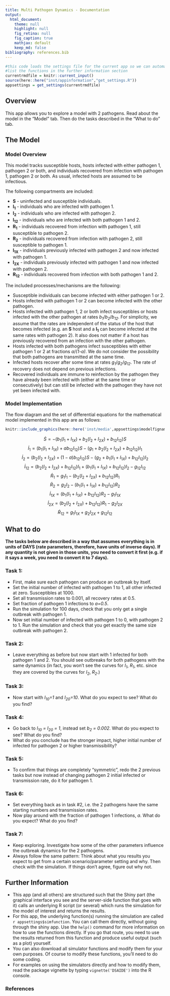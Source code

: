 ```yaml
---
title: Multi Pathogen Dynamics - Documentation
output:
  html_document:
    theme: null
    highlight: null
    fig_retina: null
    fig_caption: true
    mathjax: default 
    keep_md: false
bibliography: references.bib
---
```




```r
#this code loads the settings file for the current app so we can automatically 
#list the functions in the further information section
currentrmdfile = knitr::current_input() 
source(here::here("inst/appinformation","get_settings.R"))
appsettings = get_settings(currentrmdfile)

```


## Overview {#shinytab1}
This app allows you to explore a model with 2 pathogens. Read about the model in the "Model" tab. Then do the tasks described in the "What to do" tab.

## The Model {#shinytab2}

### Model Overview

This model tracks susceptible hosts, hosts infected with either pathogen 1, pathogen 2 or both, and individuals recovered from infection with pathogen 1, pathogen 2 or both. As usual, infected hosts are assumed to be infectious.

The following compartments are included:  

* **S** - uninfected and susceptible individuals.
* **I~1~** - individuals who are infected with pathogen 1.
* **I~2~** - individuals who are infected with pathogen 2.
* **I~12~** - individuals who are infected with both pathogen 1 and 2.
* **R~1~** - individuals recovered from infection with pathogen 1, still susceptible to pathogen 2.
* **R~2~** - individuals recovered from infection with pathogen 2, still susceptible to pathogen 1.
* **I~1X~** - individuals previously infected with pathogen 2 and now infected with pathogen 1.
* **I~2X~** - individuals previously infected with pathogen 1 and now infected with pathogen 2.
* **R~12~** - individuals recovered from infection with both pathogen 1 and 2.


The included processes/mechanisms are the following:

* Susceptible individuals can become infected with either pathogen 1 or 2.  
* Hosts infected with pathogen 1 or 2 can become infected with the other pathogen.
* Hosts infected with pathogen 1, 2 or both infect susceptibles or hosts infected with the other pathogen at rates _b~1~_/_b~2~_/_b~12~_. For simplicity, we assume that the rates are independent of the status of the host that becomes infected (e.g. an **S** host and a **I~1~** can become infected at the same rates with pathogen 2). It also does not matter if a host has previously recovered from an infection with the other pathogen.
* Hosts infected with both pathogens infect susceptibles with either pathogen 1 or 2 at fractions _a_/_(1-a)_. We do not consider the possibility that both pathogens are transmitted at the same time.
* Infected hosts recover after some time at rates _g~1~_/_g~2~_/_g~12~_. The rate of recovery does not depend on previous infections.
* Recovered individuals are immune to reinfection by the pathogen they have already been infected with (either at the same time or consecutively) but can still be infected with the pathogen they have not yet been infected with. 


### Model Implementation
The flow diagram and the set of differential equations for the mathematical model implemented in this app are as follows:

```r
knitr::include_graphics(here::here('inst/media',appsettings$modelfigname))
```



$$\dot S =  -  (b_{1} (I_1+I_{1X}) + b_{2} (I_2+I_{2X}) + b_{12}I_{12}) S  $$ 
$$\dot I_1 =   (b_{1} (I_1+I_{1X}) + ab_{12} I_{12})S - (g_1  + b_{2} (I_2+I_{2X})  + b_{12}  I_{12}) I_1$$ 
$$\dot I_2 =   (b_{2} (I_2+I_{2X}) +  (1-a) b_{12} I_{12})S - (g_2 + b_{1}(I_1 + I_{1X}) + b_{12} I_{12}) I_2$$ 
$$\dot I_{12} = (b_{2} (I_2+I_{2X})  + b_{12}  I_{12}) I_1 + (b_{1}(I_1 + I_{1X}) + b_{12} I_{12}) I_2  - g_{12} I_{12}$$ 
$$\dot R_1 = g_1 I_1 - (b_2 (I_2 + I_{2X}) + b_{12}  I_{12}) R_1$$
$$\dot R_2 = g_2 I_2 - (b_1 (I_1 + I_{1X}) + b_{12}  I_{12}) R_2$$
$$\dot I_{1X} = (b_1 (I_1 + I_{1X}) + b_{12}  I_{12}) R_2 - g_{1} I_{1X}$$
$$\dot I_{2X} = (b_2 (I_2 + I_{2X}) + b_{12}  I_{12}) R_1 - g_{2} I_{2X}$$
$$\dot R_{12} = g_{1} I_{1X} + g_{2} I_{2X} + g_{12} I_{12} $$




## What to do {#shinytab3}
**The tasks below are described in a way that assumes everything is in units of DAYS (rate parameters, therefore, have units of inverse days). If any quantity is not given in those units, you need to convert it first (e.g. if it says a week, you need to convert it to 7 days).**

### Task 1: 
* First, make sure each pathogen can produce an outbreak by itself.
* Set the initial number of infected with pathogen 1 to 1, all other infected at zero. Susceptibles at 1000.
* Set all transmission rates to 0.001, all recovery rates at 0.5.
* Set fraction of pathogen 1 infections to _a=0.5_.
* Run the simulation for 100 days, check that you only get a single outbreak with pathogen 1.
* Now set initial number of infected with pathogen 1 to 0, with pathogen 2 to 1. Run the simulation and check that you get exactly the same size outbreak with pathogen 2.

### Task 2: 
* Leave everything as before but now start with 1 infected for both pathogen 1 and 2. You should see outbreaks for both pathogens with the same dynamics (in fact, you won't see the curves for _I~1~_, _R~1~_, etc. since they are covered by the curves for _I~2~_, _R~2~_.)

### Task 3: 
* Now start with _I~10~=1_ and _I~20~=10_. What do you expect to see? What do you find?

### Task 4: 
* Go back to _I~10~ = I~20~ = 1_, instead set _b~2~ = 0.002_. What do you expect to see? What do you find?
* What do you conclude has the stronger impact, higher initial number of infected for pathogen 2 or higher transmissibility?

### Task 5: 
* To confirm that things are completely "symmetric", redo the 2 previous tasks but now instead of changing pathogen 2 initial infected or transmission rate, do it for pathogen 1.

### Task 6:
* Set everything back as in task #2, i.e. the 2 pathogens have the same starting numbers and transmission rates.
* Now play around with the fraction of pathogen 1 infections, _a_. What do you expect? What do you find?

### Task 7:
* Keep exploring. Investigate how some of the other parameters influence the outbreak dynamics for the 2 pathogens.
* Always follow the same pattern: Think about what you results you expect to get from a certain scenario/parameter setting and why. Then check with the simulation. If things don't agree, figure out why not. 



## Further Information {#shinytab4}

* This app (and all others) are structured such that the Shiny part (the graphical interface you see and the server-side function that goes with it) calls an underlying R script (or several) which runs the simulation for the model of interest and returns the results.
* For this app, the underlying function(s) running the simulation are called ``r appsettings$simfunction``. You can call them directly, without going through the shiny app. Use the `help()` command for more information on how to use the functions directly. If you go that route, you need to use the results returned from this function and produce useful output (such as a plot) yourself. 
* You can also download all simulator functions and modify them for your own purposes.  Of course to modify these functions, you'll need to do some coding.
* For examples on using the simulators directly and how to modify them, read the package vignette by typing `vignette('DSAIDE')` into the R console.


### References

